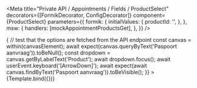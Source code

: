 



<Meta
  title="Private API / Appointments / Fields / ProductSelect"
  decorators={[FormikDecorator, ConfigDecorator]}
  component={ProductSelect}
  parameters={{
    formik: {
      initialValues: {
        productId: '',
      },
    },
    msw: {
      handlers: [mockAppointmentProductsGet],
    },
  }}
/>

<Canvas>
  <Story
    name="Data from API endpoint"
    play={async ({canvasElement}) => {
      // test that the options are fetched from the API endpoint
      const canvas = within(canvasElement);
      await expect(canvas.queryByText('Paspoort aanvraag')).toBeNull();
      const dropdown = canvas.getByLabelText('Product');
      await dropdown.focus();
      await userEvent.keyboard('[ArrowDown]');
      await expect(await canvas.findByText('Paspoort aanvraag')).toBeVisible();
    }}
  >
    {Template.bind({})}
  </Story>
</Canvas>

<ArgsTable of={ProductSelect} />
